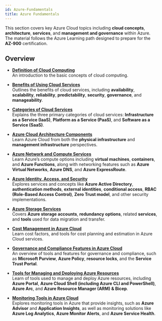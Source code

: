 ```yaml
---
id: Azure-Fundamentals
title: Azure Fundamentals
---
```


This section covers key Azure Cloud topics including **cloud concepts**, **architecture**, **services**, and **management and governance** within Azure. 
The material follows the Azure Learning path designed to prepare for the **AZ-900** certification.

## Overview

* [**Definition of Cloud Computing**](/docs/Microsoft-Azure/Azure-Fundamentals/AZ-901)<br />
An introduction to the basic concepts of cloud computing.

* [**Benefits of Using Cloud Services**](/docs/Microsoft-Azure/Azure-Fundamentals/AZ-902)<br />
Outlines the benefits of cloud services, including **availability**, **scalability**, **reliability**, **predictability**, **security**, **governance**, 
and **manageability**.

* [**Categories of Cloud Services**](/docs/Microsoft-Azure/Azure-Fundamentals/AZ-903)<br />
Explains the three primary categories of cloud services: **Infrastructure as a Service (IaaS)**, **Platform as a Service (PaaS)**, and 
**Software as a Service (SaaS)**.

* [**Azure Cloud Architecture Components**](/docs/Microsoft-Azure/Azure-Fundamentals/AZ-904)<br />
Learn Azure Cloud from both the **physical infrastructure** and **management infrastructure** perspectives.

* [**Azure Network and Compute Services**](/docs/Microsoft-Azure/Azure-Fundamentals/AZ-905)<br />
Learn Azure’s compute options including **virtual machines**, **containers**, and **Azure Functions**, along with networking features such 
as **Azure Virtual Networks**, **Azure DNS**, and **Azure ExpressRoute**.

* [**Azure Identity, Access, and Security**](/docs/Microsoft-Azure/Azure-Fundamentals/AZ-906)<br />
Explores services and concepts like **Azure Active Directory**, **authentication methods**, **external identities**, **conditional access**, 
**RBAC (Role-Based Access Control)**, **Zero Trust model**, and other security implementations.

* [**Azure Storage Services**](/docs/Microsoft-Azure/Azure-Fundamentals/AZ-907)<br />
Covers **Azure storage accounts**, **redundancy options**, related **services**, and **tools** used for data migration and transfer.

* [**Cost Management in Azure Cloud**](/docs/Microsoft-Azure/Azure-Fundamentals/AZ-908)<br />
Learn cost factors, and tools for cost planning and estimation in Azure Cloud services.

* [**Governance and Compliance Features in Azure Cloud**](/docs/Microsoft-Azure/Azure-Fundamentals/AZ-909)<br />
An overview of tools and features for governance and compliance, such as **Microsoft Purview**, **Azure Policy**, **resource locks**, and the 
**Service Trust Portal**.

* [**Tools for Managing and Deploying Azure Resources**](/docs/Microsoft-Azure/Azure-Fundamentals/AZ-910)<br />
Learn of tools used to manage and deploy Azure resources, including **Azure Portal**, **Azure Cloud Shell (including Azure CLI and PowerShell)**, 
**Azure Arc**, and **Azure Resource Manager (ARM) & Bicep**.

* [**Monitoring Tools in Azure Cloud**](/docs/Microsoft-Azure/Azure-Fundamentals/AZ-911)<br />
Explores monitoring tools in Azure that provide insights, such as **Azure Advisor** and **Application Insights**, as well as monitoring solutions 
like **Azure Log Analytics**, **Azure Monitor Alerts**, and **Azure Service Health**.
